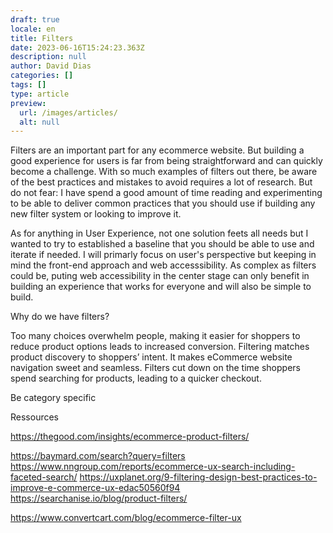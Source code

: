 ```yaml
---
draft: true
locale: en
title: Filters
date: 2023-06-16T15:24:23.363Z
description: null
author: David Dias
categories: []
tags: []
type: article
preview:
  url: /images/articles/
  alt: null
---
```


Filters are an important part for any ecommerce website. But building a good experience for users is far from being straightforward and can quickly become a challenge. With so much examples of filters out there, be aware of the best practices and mistakes to avoid requires a lot of research. But do not fear: I have spend a good amount of time reading and experimenting to be able to deliver common practices that you should use if building any new filter system or looking to improve it.

As for anything in User Experience, not one solution feets all needs but I wanted to try to established a baseline that you should be able to use and iterate if needed. I will primarly focus on user's perspective but keeping in mind the front-end approach and web accesssibility. As complex as filters could be, puting web accessibility in the center stage can only benefit in building an experience that works for everyone and will also be simple to build.

Why do we have filters?

Too many choices overwhelm people, making it easier for shoppers to reduce product options leads to increased conversion.
Filtering matches product discovery to shoppers’ intent.
It makes eCommerce website navigation sweet and seamless.
Filters cut down on the time shoppers spend searching for products, leading to a quicker checkout. 


Be category specific



Ressources

https://thegood.com/insights/ecommerce-product-filters/

https://baymard.com/search?query=filters
https://www.nngroup.com/reports/ecommerce-ux-search-including-faceted-search/ 
https://uxplanet.org/9-filtering-design-best-practices-to-improve-e-commerce-ux-edac50560f94
https://searchanise.io/blog/product-filters/

https://www.convertcart.com/blog/ecommerce-filter-ux
